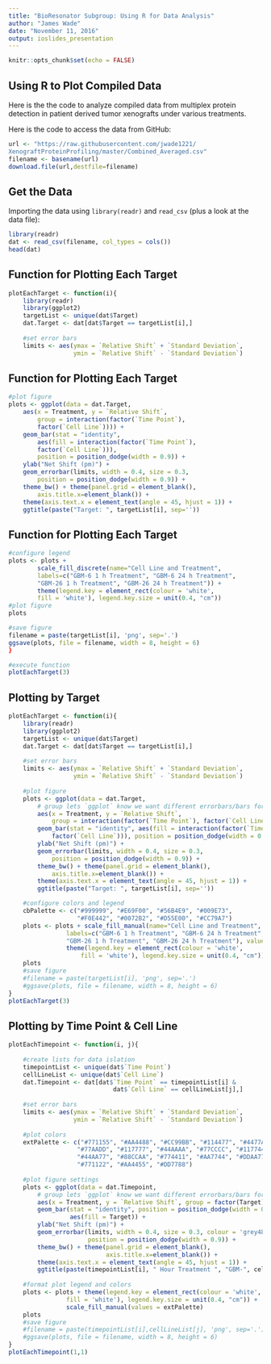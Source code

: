 ---
title: "BioResonator Subgroup: Using R for Data Analysis"
author: "James Wade"
date: "November 11, 2016"
output: ioslides_presentation
---

```{r setup, include=FALSE}
knitr::opts_chunk$set(echo = FALSE)
```

## Using R to Plot Compiled Data

Here is the the code to analyze compiled data from multiplex protein detection in patient derived tumor xenografts under various treatments. 

Here is the code to access the data from GitHub:

```{r, echo = TRUE}
url <- "https://raw.githubusercontent.com/jwade1221/
XenograftProteinProfiling/master/Combined_Averaged.csv"
filename <- basename(url)
download.file(url,destfile=filename)
```

## Get the Data

Importing the data using `library(readr)` and `read_csv` (plus a look at the data file):

```{r, echo = TRUE}
library(readr)
dat <- read_csv(filename, col_types = cols())
head(dat)
```

## Function for Plotting Each Target

```{r, echo = TRUE, eval = FALSE}
plotEachTarget <- function(i){
    library(readr)
    library(ggplot2)
    targetList <- unique(dat$Target)
    dat.Target <- dat[dat$Target == targetList[i],]
    
    #set error bars
    limits <- aes(ymax = `Relative Shift` + `Standard Deviation`, 
                  ymin = `Relative Shift` - `Standard Deviation`)
```

## Function for Plotting Each Target
```{r, echo = TRUE, eval= FALSE}
#plot figure
plots <- ggplot(data = dat.Target,
    aes(x = Treatment, y = `Relative Shift`, 
        group = interaction(factor(`Time Point`), 
        factor(`Cell Line`)))) +
    geom_bar(stat = "identity", 
        aes(fill = interaction(factor(`Time Point`), 
        factor(`Cell Line`))), 
        position = position_dodge(width = 0.9)) +
    ylab("Net Shift (pm)") +
    geom_errorbar(limits, width = 0.4, size = 0.3,
        position = position_dodge(width = 0.9)) +
    theme_bw() + theme(panel.grid = element_blank(), 
        axis.title.x=element_blank()) + 
    theme(axis.text.x = element_text(angle = 45, hjust = 1)) +
    ggtitle(paste("Target: ", targetList[i], sep=''))
```

## Function for Plotting Each Target
   
```{r, echo = TRUE, eval = FALSE}
#configure legend
plots <- plots + 
        scale_fill_discrete(name="Cell Line and Treatment", 
        labels=c("GBM-6 1 h Treatment", "GBM-6 24 h Treatment", 
        "GBM-26 1 h Treatment", "GBM-26 24 h Treatment")) + 
        theme(legend.key = element_rect(colour = 'white',
        fill = 'white'), legend.key.size = unit(0.4, "cm")) 
#plot figure
plots

#save figure
filename = paste(targetList[i], 'png', sep='.')
ggsave(plots, file = filename, width = 8, height = 6)
}

#execute function
plotEachTarget(3)
```

## Plotting by Target

```{r}
plotEachTarget <- function(i){
    library(readr)
    library(ggplot2)
    targetList <- unique(dat$Target)
    dat.Target <- dat[dat$Target == targetList[i],]
    
    #set error bars
    limits <- aes(ymax = `Relative Shift` + `Standard Deviation`, 
                  ymin = `Relative Shift` - `Standard Deviation`)
    
    #plot figure
    plots <- ggplot(data = dat.Target,
        # group lets `ggplot` know we want different errorbars/bars for each day
        aes(x = Treatment, y = `Relative Shift`, 
            group = interaction(factor(`Time Point`), factor(`Cell Line`)))) +
        geom_bar(stat = "identity", aes(fill = interaction(factor(`Time Point`), 
            factor(`Cell Line`))), position = position_dodge(width = 0.9)) +
        ylab("Net Shift (pm)") +
        geom_errorbar(limits, width = 0.4, size = 0.3,
            position = position_dodge(width = 0.9)) +
        theme_bw() + theme(panel.grid = element_blank(), 
            axis.title.x=element_blank()) + 
        theme(axis.text.x = element_text(angle = 45, hjust = 1)) +
        ggtitle(paste("Target: ", targetList[i], sep=''))

    #configure colors and legend
    cbPalette <- c("#999999", "#E69F00", "#56B4E9", "#009E73", 
                   "#F0E442", "#0072B2", "#D55E00", "#CC79A7")
    plots <- plots + scale_fill_manual(name="Cell Line and Treatment", 
                labels=c("GBM-6 1 h Treatment", "GBM-6 24 h Treatment", 
                "GBM-26 1 h Treatment", "GBM-26 24 h Treatment"), values = cbPalette) + 
                theme(legend.key = element_rect(colour = 'white',
                    fill = 'white'), legend.key.size = unit(0.4, "cm"))  
    plots            
    #save figure
    #filename = paste(targetList[i], 'png', sep='.')
    #ggsave(plots, file = filename, width = 8, height = 6)
}
plotEachTarget(3)
```

## Plotting by Time Point & Cell Line

```{r}
plotEachTimepoint <- function(i, j){
    
    #create lists for data islation
    timepointList <- unique(dat$`Time Point`)
    cellLineList <- unique(dat$`Cell Line`)
    dat.Timepoint <- dat[dat$`Time Point` == timepointList[i] & 
                             dat$`Cell Line` == cellLineList[j],]
    
    #set error bars
    limits <- aes(ymax = `Relative Shift` + `Standard Deviation`, 
                  ymin = `Relative Shift` - `Standard Deviation`)
    
    #plot colors
    extPalette <- c("#771155", "#AA4488", "#CC99BB", "#114477", "#4477AA", 
                   "#77AADD", "#117777", "#44AAAA", "#77CCCC", "#117744", 
                   "#44AA77", "#88CCAA", "#774411", "#AA7744", "#DDAA77", 
                   "#771122", "#AA4455", "#DD7788")
    
    #plot figure settings
    plots <- ggplot(data = dat.Timepoint,
        # group lets `ggplot` know we want different errorbars/bars for each day
        aes(x = Treatment, y = `Relative Shift`, group = factor(Target))) +
        geom_bar(stat = "identity", position = position_dodge(width = 0.9), 
                 aes(fill = Target)) +
        ylab("Net Shift (pm)") +
        geom_errorbar(limits, width = 0.4, size = 0.3, colour = 'grey48',
                      position = position_dodge(width = 0.9)) +
        theme_bw() + theme(panel.grid = element_blank(), 
                           axis.title.x=element_blank()) + 
        theme(axis.text.x = element_text(angle = 45, hjust = 1)) +
        ggtitle(paste(timepointList[i], " Hour Treatment ", "GBM-", cellLineList[j], sep=''))
    
    #format plot legend and colors
    plots <- plots + theme(legend.key = element_rect(colour = 'white', 
                fill = 'white'), legend.key.size = unit(0.4, "cm")) +
                scale_fill_manual(values = extPalette)
    plots
    #save figure
    #filename = paste(timepointList[i],cellLineList[j], 'png', sep='.')
    #ggsave(plots, file = filename, width = 8, height = 6)
}
plotEachTimepoint(1,1)
```


